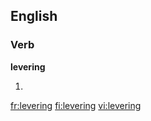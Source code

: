 ==English==

===Verb===
'''levering'''

# {{present participle of|[[lever]]}}

[[fr:levering]]
[[fi:levering]]
[[vi:levering]]
